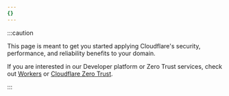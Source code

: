 ```yaml
---
{}
---
```


:::caution

This page is meant to get you started applying Cloudflare's security, performance, and reliability benefits to your domain.

If you are interested in our Developer platform or Zero Trust services, check out [Workers](/workers/) or [Cloudflare Zero Trust](/cloudflare-one/).

:::
